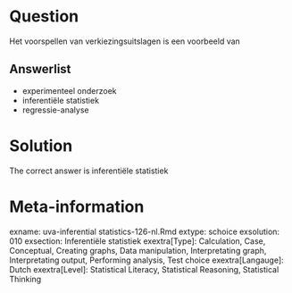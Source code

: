 Question
========

Het voorspellen van verkiezingsuitslagen is een voorbeeld van 

Answerlist
----------
* experimenteel onderzoek
* inferentiële statistiek
* regressie-analyse

Solution
========

The correct answer is  inferentiële statistiek 

Meta-information
================
exname: uva-inferential statistics-126-nl.Rmd 
extype: schoice 
exsolution: 010 
exsection: Inferentiële statistiek
exextra[Type]: Calculation, Case, Conceptual, Creating graphs, Data manipulation, Interpretating graph, Interpretating output, Performing analysis, Test choice 
exextra[Langauge]: Dutch 
exextra[Level]: Statistical Literacy, Statistical Reasoning, Statistical Thinking 
